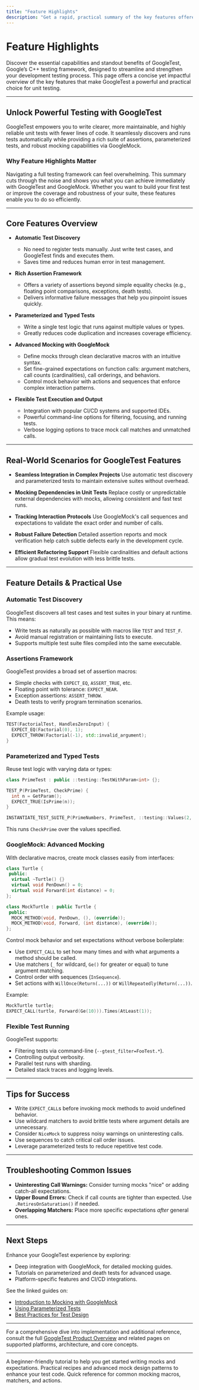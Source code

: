 ```yaml
---
title: "Feature Highlights"
description: "Get a rapid, practical summary of the key features offered by GoogleTest—including automatic test discovery, matchers, rich assertions, parameterized and typed tests, advanced mocking, and flexible test running options—to quickly identify what’s possible out-of-the-box."
---
```


# Feature Highlights

Discover the essential capabilities and standout benefits of GoogleTest, Google’s C++ testing framework, designed to streamline and strengthen your development testing process. This page offers a concise yet impactful overview of the key features that make GoogleTest a powerful and practical choice for unit testing.

---

## Unlock Powerful Testing with GoogleTest

GoogleTest empowers you to write clearer, more maintainable, and highly reliable unit tests with fewer lines of code. It seamlessly discovers and runs tests automatically while providing a rich suite of assertions, parameterized tests, and robust mocking capabilities via GoogleMock.

### Why Feature Highlights Matter

Navigating a full testing framework can feel overwhelming. This summary cuts through the noise and shows you what you can achieve immediately with GoogleTest and GoogleMock. Whether you want to build your first test or improve the coverage and robustness of your suite, these features enable you to do so efficiently.

---

## Core Features Overview

- **Automatic Test Discovery**
  - No need to register tests manually. Just write test cases, and GoogleTest finds and executes them.
  - Saves time and reduces human error in test management.

- **Rich Assertion Framework**
  - Offers a variety of assertions beyond simple equality checks (e.g., floating point comparisons, exceptions, death tests).
  - Delivers informative failure messages that help you pinpoint issues quickly.

- **Parameterized and Typed Tests**
  - Write a single test logic that runs against multiple values or types.
  - Greatly reduces code duplication and increases coverage efficiency.

- **Advanced Mocking with GoogleMock**
  - Define mocks through clean declarative macros with an intuitive syntax.
  - Set fine-grained expectations on function calls: argument matchers, call counts (cardinalities), call orderings, and behaviors.
  - Control mock behavior with actions and sequences that enforce complex interaction patterns.

- **Flexible Test Execution and Output**
  - Integration with popular CI/CD systems and supported IDEs.
  - Powerful command-line options for filtering, focusing, and running tests.
  - Verbose logging options to trace mock call matches and unmatched calls.

---

## Real-World Scenarios for GoogleTest Features

- **Seamless Integration in Complex Projects**
  Use automatic test discovery and parameterized tests to maintain extensive suites without overhead.

- **Mocking Dependencies in Unit Tests**
  Replace costly or unpredictable external dependencies with mocks, allowing consistent and fast test runs.

- **Tracking Interaction Protocols**
  Use GoogleMock's call sequences and expectations to validate the exact order and number of calls.

- **Robust Failure Detection**
  Detailed assertion reports and mock verification help catch subtle defects early in the development cycle.

- **Efficient Refactoring Support**
  Flexible cardinalities and default actions allow gradual test evolution with less brittle tests.

---

## Feature Details & Practical Use

### Automatic Test Discovery

GoogleTest discovers all test cases and test suites in your binary at runtime. This means:

- Write tests as naturally as possible with macros like `TEST` and `TEST_F`.
- Avoid manual registration or maintaining lists to execute.
- Supports multiple test suite files compiled into the same executable.

### Assertions Framework

GoogleTest provides a broad set of assertion macros:

- Simple checks with `EXPECT_EQ`, `ASSERT_TRUE`, etc.
- Floating point with tolerance: `EXPECT_NEAR`.
- Exception assertions: `ASSERT_THROW`.
- Death tests to verify program termination scenarios.

Example usage:

```cpp
TEST(FactorialTest, HandlesZeroInput) {
  EXPECT_EQ(Factorial(0), 1);
  EXPECT_THROW(Factorial(-1), std::invalid_argument);
}
```

### Parameterized and Typed Tests

Reuse test logic with varying data or types:

```cpp
class PrimeTest : public ::testing::TestWithParam<int> {};

TEST_P(PrimeTest, CheckPrime) {
  int n = GetParam();
  EXPECT_TRUE(IsPrime(n));
}

INSTANTIATE_TEST_SUITE_P(PrimeNumbers, PrimeTest, ::testing::Values(2, 3, 5, 7));
```

This runs `CheckPrime` over the values specified.

### GoogleMock: Advanced Mocking

With declarative macros, create mock classes easily from interfaces:

```cpp
class Turtle {
 public:
  virtual ~Turtle() {}
  virtual void PenDown() = 0;
  virtual void Forward(int distance) = 0;
};

class MockTurtle : public Turtle {
 public:
  MOCK_METHOD(void, PenDown, (), (override));
  MOCK_METHOD(void, Forward, (int distance), (override));
};
```

Control mock behavior and set expectations without verbose boilerplate:

- Use `EXPECT_CALL` to set how many times and with what arguments a method should be called.
- Use matchers (`_` for wildcard, `Ge()` for greater or equal) to tune argument matching.
- Control order with sequences (`InSequence`).
- Set actions with `WillOnce(Return(...))` or `WillRepeatedly(Return(...))`.

Example:

```cpp
MockTurtle turtle;
EXPECT_CALL(turtle, Forward(Ge(10))).Times(AtLeast(1));
```

### Flexible Test Running

GoogleTest supports:

- Filtering tests via command-line (`--gtest_filter=FooTest.*`).
- Controlling output verbosity.
- Parallel test runs with sharding.
- Detailed stack traces and logging levels.

---

## Tips for Success

- Write `EXPECT_CALL`s before invoking mock methods to avoid undefined behavior.
- Use wildcard matchers to avoid brittle tests where argument details are unnecessary.
- Consider `NiceMock` to suppress noisy warnings on uninteresting calls.
- Use sequences to catch critical call order issues.
- Leverage parameterized tests to reduce repetitive test code.

---

## Troubleshooting Common Issues

- **Uninteresting Call Warnings:** Consider turning mocks "nice" or adding catch-all expectations.
- **Upper Bound Errors:** Check if call counts are tighter than expected. Use `.RetiresOnSaturation()` if needed.
- **Overlapping Matchers:** Place more specific expectations *after* general ones.

---

## Next Steps

Enhance your GoogleTest experience by exploring:

- Deep integration with GoogleMock, for detailed mocking guides.
- Tutorials on parameterized and death tests for advanced usage.
- Platform-specific features and CI/CD integrations.

See the linked guides on:

- [Introduction to Mocking with GoogleMock](/googletest-guides/advanced-mocking-patterns/intro-to-mocking)
- [Using Parameterized Tests](/googletest-guides/core-testing-workflows/parameterized-type-tests)
- [Best Practices for Test Design](/googletest-guides/practical-examples-and-patterns/maintainable-test-design)

---

For a comprehensive dive into implementation and additional reference, consult the full [GoogleTest Product Overview](/overview/introduction-and-value/product-overview) and related pages on supported platforms, architecture, and core concepts.

---

<CardGroup cols={3}>
<Card title="GoogleMock for Dummies">
A beginner-friendly tutorial to help you get started writing mocks and expectations.
</Card>
<Card title="gMock Cookbook">
Practical recipes and advanced mock design patterns to enhance your test code.
</Card>
<Card title="gMock Cheat Sheet">
Quick reference for common mocking macros, matchers, and actions.
</Card>
</CardGroup>